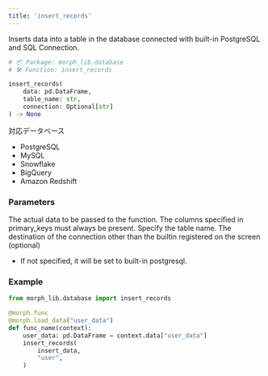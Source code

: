 ```yaml
---
title: 'insert_records'
---
```

Inserts data into a table in the database connected with built-in PostgreSQL and SQL Connection.

```python morph_lib.database
# 📦 Package: morph_lib.database
# 🛠️ Function: insert_records

insert_records(
	data: pd.DataFrame,
	table_name: str,
	connection: Optional[str]
) -> None
```

対応データベース

- PostgreSQL
- MySQL
- Snowflake
- BigQuery
- Amazon Redshift

### Parameters

<ParamField body="data" type="pd.DataFrame" required>
The actual data to be passed to the function. The columns specified in primary_keys must always be present.
</ParamField>

<ParamField body="table_name" type="str" required>
Specify the table name.
</ParamField>

<ParamField body="connection" type="str" optional>
The destination of the connection other than the builtin registered on the screen (optional)

* If not specified, it will be set to built-in postgresql.
</ParamField>

### Example

```python
from morph_lib.database import insert_records

@morph.func
@morph.load_data("user_data")
def func_name(context):
	user_data: pd.DataFrame = context.data["user_data"]
	insert_records(
		insert_data,
		"user",
	)
```